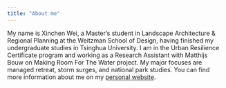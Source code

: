 ```yaml
---
title: "About me"
---
```


<!-- Use a grid -->
::: {.grid}

<!-- Text gets a column with width 8/12 -->
::: {.g-col-8}

My name is Xinchen Wei, a Master’s student in Landscape Architecture & Regional Planning at the Weitzman School of Design, having finished my undergraduate studies in Tsinghua University. I am in the Urban Resilience Certificate program and working as a Research Assistant with Matthijs Bouw on Making Room For The Water project. My major focuses are managed retreat, storm surges, and national park studies. You can find more 
information about me on my [personal website](https://jweiresilience.com/).



::: 

:::



